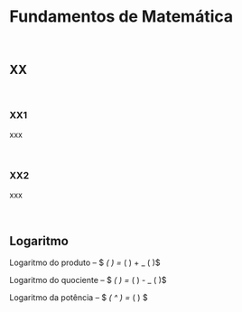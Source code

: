 # Fundamentos de Matemática

<br>

## XX

<br>

### XX1

xxx

<br>

### XX2

xxx

<br>

## Logaritmo

Logaritmo do produto -- $ \log_\color{red}{a} \left( \color{blue}{b}\cdot \color{green}{c} \right) = \log_\color{red}{a} \left( \color{blue}{b} \right) + \log_\color{red}{a} \left( \color{green}{c} \right)$

Logaritmo do quociente -- $ \log_\color{red}{a} \left( \frac {\color{blue}{b}}{\color{green}{c}} \right) = \log_\color{red}{a} \left( \color{blue}{b} \right) - \log_\color{red}{a} \left( \color{green}{c} \right)$

Logaritmo da potência -- $ \log_\color{red}{a} \left( \color{blue}{b}^\color{green}{c} \right) = \color{green}{c} \cdot \log_\color{red}{a} \left( \color{blue}{b} \right) $
